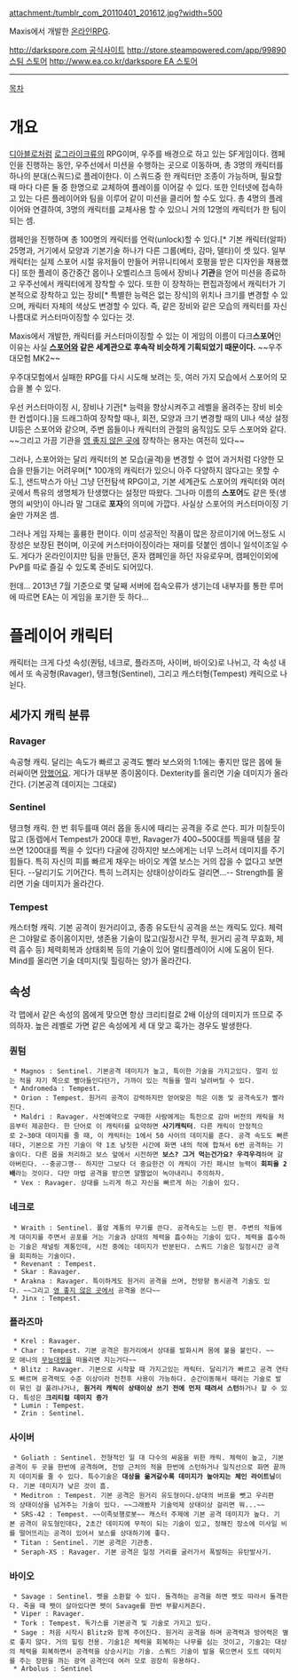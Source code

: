 attachment:/tumblr_com_20110401_201612.jpg?width=500

Maxis에서 개발한 [[온라인 게임|온라인]][[RPG]].

[[http://darkspore.com 공식사이트]]
[[http://store.steampowered.com/app/99890 스팀 스토어]]
[[http://www.ea.co.kr/darkspore EA 스토어]]

----

[[목차]]

= 개요 =
[[디아블로]]처럼 [[로그라이크]]류의 RPG이며, 우주를 배경으로 하고 있는 SF게임이다.
캠페인을 진행하는 동안, 우주선에서 미션을 수행하는 곳으로 이동하며, 총 3명의 캐릭터를 하나의 분대(스쿼드)로 플레이한다. 이 스쿼드중 한 캐릭터만 조종이 가능하며, 필요할 때 마다 다른 둘 중 한명으로 교체하여 플레이를 이어갈 수 있다. 또한 인터넷에 접속하고 있는 다른 플레이어와 팀을 이루어 같이 미션을 클리어 할 수도 있다. 총 4명의 플레이어와 연결하여, 3명의 캐릭터를 교체사용 할 수 있으니 거의 12명의 캐릭터가 한 팀이 되는 셈.

캠페인을 진행하며 총 100명의 캐릭터를 언락(unlock)할 수 있다.[* 기본 캐릭터(알파) 25명과, 거기에서 모양과 기본기술 하나가 다른 그룹(베타, 감마, 델타)이 셋 있다. 일부 캐릭터는 실제 스포어 시절 유저들이 만들어 커뮤니티에서 호평을 받은 디자인을 채용했다] 또한 플레이 중간중간 몹이나 오벨리스크 등에서 장비나 '''기관'''을 얻어 미션을 종료하고 우주선에서 캐릭터에게 장착할 수 있다. 또한 이 장착하는 편집과정에서 캐릭터가 기본적으로 장착하고 있는 장비[* 특별한 능력은 없는 장식]의 위치나 크기를 변경할 수 있으며, 캐릭터 자체의 색상도 변경할 수 있다. 즉, 같은 장비와 같은 모습의 캐릭터를 자신 나름대로 커스터마이징할 수 있다는 것.

Maxis에서 개발한, 캐릭터를 커스터마이징할 수 있는 이 게임의 이름이 다크'''스포어'''인 이유는 사실 '''[[스포어]]와 같은 세계관으로 후속작 비슷하게 기획되었기 때문이다.''' ~~우주대모험 MK2~~

우주대모험에서 실패한 RPG를 다시 시도해 보려는 듯, 여러 가지 모습에서 스포어의 모습을 볼 수 있다.

우선 커스터마이징 시, 장비나 기관[* 능력을 향상시켜주고 레벨을 올려주는 장비 비슷한 컨셉이다.]을 드래그하여 장착할 때나, 회전, 모양과 크기 변경할 때의 UI나 색상 설정 UI등은 스포어와 같으며, 주변 몹들이나 캐릭터의 관절의 움직임도 모두 스포어와 같다. ~~그리고 가끔 기관을 [[영 좋지 않은 곳]]에 장착하는 용자는 여전히 있다~~

그러나, 스포어와는 달리 캐릭터의 본 모습(골격)을 변경할 수 없어 과거처럼 다양한 모습을 만들기는 어려우며[* 100개의 캐릭터가 있으니 아주 다양하지 않다고는 못할 수도.], 샌드박스가 아닌 그냥 던전탐색 RPG이고, 기본 세계관도 스포어의 캐릭터와 여러 곳에서 특유의 생명체가 탄생했다는 설정만 따왔다. 그나마 이름의 '''스포어'''도 같은 뜻(생명의 씨앗)이 아니라 말 그대로 '''포자'''의 의미에 가깝다. 사실상 스포어의 커스터마이징 기술만 가져온 셈.

그러나 게임 자체는 훌륭한 편이다. 이미 성공적인 작품이 많은 장르이기에 어느정도 시장성은 보장된 편이며, 이곳에 커스터마이징이라는 재미를 덧붙인 셈이니 일석이조일 수도. 게다가 온라인이지만 팀을 만들던, 혼자 캠페인을 하던 자유로우며, 캠페인이외에 PvP를 따로 즐길 수 있도록 준비도 되어있다.

헌데... 2013년 7월 기준으로 몇 달째 서버에 접속오류가 생기는데 내부자를 통한 루머에 따르면 EA는 이 게임을 포기한 듯 하다...

= 플레이어 캐릭터 =

캐릭터는 크게 다섯 속성(퀀텀, 네크로, 플라즈마, 사이버, 바이오)로 나뉘고, 각 속성 내에서 또 속공형(Ravager), 탱크형(Sentinel), 그리고 캐스터형(Tempest) 캐릭으로 나뉜다. 

== 세가지 캐릭 분류 ==

=== Ravager ===
속공형 캐릭. 달리는 속도가 빠르고 공격도 빨라 보스와의 1:1에는 좋지만 많은 몹에 둘러싸이면 [[망했어요]]. 게다가 대부분 종이몸이다. Dexterity를 올리면 기술 데미지가 올라간다. (기본공격 데미지는 그대로)

=== Sentinel ===
탱크형 캐릭. 한 번 휘두를때 여러 몹을 동시에 때리는 공격을 주로 쓴다. 피가 미칠듯이 많고 (동렙에서 Tempest가 200대 후반, Ravager가 400~500대를 찍을때 템을 잘 쓰면 1200대를 찍을 수 있다!) 다굴에 강하지만 보스에게는 너무 느려서 데미지를 주기 힘들다. 특히 자신의 피를 빠르게 채우는 바이오 계열 보스는 거의 잡을 수 없다고 보면 된다. --달리기도 기어간다. 특히 느려지는 상태이상이라도 걸리면...-- Strength를 올리면 기술 데미지가 올라간다.

=== Tempest ===
캐스터형 캐릭. 기본 공격이 원거리이고, 종종 유도탄식 공격을 쓰는 캐릭도 있다. 체력은 그야말로 종이몸이지만, 생존용 기술이 많고(일정시간 무적, 원거리 공격 무효화, 체력 흡수 등) 체력회복과 상태회복 등의 기술이 있어 멀티플레이어 시에 도움이 된다. Mind를 올리면 기술 데미지(및 힐링하는 양)가 올라간다.

== 속성 ==

각 맵에서 같은 속성의 몹에게 맞으면 항상 크리티컬로 2배 이상의 데미지가 뜨므로 주의하자. 높은 레벨로 가면 같은 속성에게 세 대 맞고 훅가는 경우도 발생한다.

=== 퀀텀 ===
  * Magnos : Sentinel. 기본공격 데미지가 높고, 특이한 기술을 가지고있다. 멀리 있는 적을 자기 쪽으로 빨아들인다던가, 가까이 있는 적들을 멀리 날려버릴 수 있다.
  * Andromeda : Tempest. 
  * Orion : Tempest. 원거리 공격이 강력하지만 얻어맞은 적은 이동 및 공격속도가 빨라진다.
  * Maldri : Ravager. 사전예약으로 구매한 사람에게는 특전으로 감마 버전의 캐릭을 처음부터 제공한다. 한 단어로 이 캐릭터를 요약하면 '''사기캐릭터'''. 다른 캐릭이 안정적으로 2~30대 데미지를 줄 때, 이 캐릭터는 1에서 50 사이의 데미지를 준다. 공격 속도도 빠른데다, 기본으로 가진 기술이 약 1초 남짓한 시간에 화면 내의 적에 합쳐서 6번 공격하는 기술이다. 다른 몹을 처리하고 보스 앞에서 시전하면 '''보스? 그거 먹는건가요? 우걱우걱'''하며 갈아버린다. --충공그깽-- 하지만 그보다 더 중요한건 이 캐릭이 가진 패시브 능력이 '''회피율 2배'''라는 것이다. 다만 마법 공격을 받으면 얄짤없이 녹아내리니 주의하자.
  * Vex : Ravager. 상대를 느리게 하고 자신을 빠르게 하는 기술이 있다.

=== 네크로 ===
  * Wraith : Sentinel. 폴암 계통의 무기를 쓴다. 공격속도는 느린 편. 주변의 적들에게 대미지를 주면서 공포를 거는 기술과 상대의 체력을 흡수하는 기술이 있다. 체력을 흡수하는 기술은 채널링 계통인데, 시전 중에는 데미지가 반분된다. 스쿼드 기술은 일정시간 공격을 회피하는 기술이다.
  * Revenant : Tempest. 
  * Skar : Ravager. 
  * Arakna : Ravager. 특이하게도 원거리 공격을 쓰며, 전방향 동시공격 기술도 있다. ~~그리고 [[영 좋지 않은 곳]]에서 공격을 쏜다~~
  * Jinx : Tempest.

=== 플라즈마 ===
  * Krel : Ravager. 
  * Char : Tempest. 기본 공격은 원거리에서 상대를 발화시켜 몸에 불을 붙인다. ~~모 애니의 [[로이 머스탱|무능대령]]을 떠올리면 지는거다~~
  * Blitz : Ravager. 기본으로 시작할 때 가지고있는 캐릭터. 달리기가 빠르고 공격 연타도 빠르며 공격력도 수준 이상이라 전천후 사용이 가능하다. 순간이동해서 때리는 기술로 발이 묶인 걸 풀려나거나, '''원거리 캐릭이 상태이상 쓰기 전에 먼저 때려서 스턴'''하거나 할 수 있다. 특성은 '''크리티컬 데미지 증가'''
  * Lumin : Tempest.
  * Zrin : Sentinel.

=== 사이버 ===
  * Goliath : Sentinel. 전형적인 일 대 다수의 싸움을 위한 캐릭. 체력이 높고, 기본공격이 두 곳을 한번에 공격하며, 전방 근처의 적을 한번에 스턴하거나 일직선으로 화면 끝까지 데미지를 줄 수 있다. 특수기술은 '''대상을 옮겨갈수록 데미지가 높아지는 체인 라이트닝'''이다. 기본 데미지가 낮은 것이 흠.
  * Meditron : Tempest. 기본 공격은 원거리 유도형이다.상대의 버프를 뺏고 우리편의 상태이상을 넘겨주는 기술이 있다. ~~그래봤자 기술억제 상태이상 걸리면 뭐...~~
  * SRS-42 : Tempest. ~~이족보행로봇~~ 캐스터 주제에 기본 공격 데미지가 높다. 기본 공격이 유도형인데다, 2초간 데미지에 무적이 되는 기술이 있고, 정해진 장소에 미사일 비를 떨어뜨리는 공격이 있어서 보스를 상대하기에 좋다.
  * Titan : Sentinel. 기본 공격은 기관총.
  * Seraph-XS : Ravager. 기본 공격은 일정 거리를 굴러가서 폭발하는 유탄발사기.

=== 바이오 ===
  * Savage : Sentinel. 펫을 소환할 수 있다. 돌격하는 공격을 하면 펫도 따라서 돌격한다. 죽을 때 펫이 살아있다면 펫이 Savage를 한번 부활시켜준다.
  * Viper : Ravager. 
  * Tork : Tempest. 독가스를 기본공격 및 기술로 가지고 있다.
  * Sage : 처음 시작시 Blitz와 함께 주어진다. 원거리 공격을 하며 공격력과 방어력은 별로 좋지 않다. 거의 힐링 전용. 기술1은 체력을 회복하는 나무를 심는 것이고, 기술2는 대상의 체력을 회복하면서 공격력을 상승시키는 기술. 스쿼드 기술이 발을 묶으면서 도트 데미지를 주는 장판을 까는 광역 공격인데 여러 모로 굉장히 유용하다.
  * Arbolus : Sentinel

